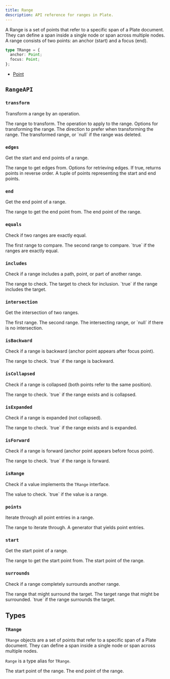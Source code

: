 ```yaml
---
title: Range
description: API reference for ranges in Plate.
---
```


A Range is a set of points that refer to a specific span of a Plate document. They can define a span inside a single node or span across multiple nodes. A range consists of two points: an anchor (start) and a focus (end).

```typescript
type TRange = {
  anchor: Point;
  focus: Point;
};
```

- [Point](/docs/api/slate/point)

## `RangeAPI`

### `transform`

Transform a range by an operation.

<API name="transform">
<APIParameters>
  <APIItem name="range" type="TRange">
    The range to transform.
  </APIItem>
  <APIItem name="op" type="Operation">
    The operation to apply to the range.
  </APIItem>
  <APIItem name="options" type="RangeTransformOptions" optional>
    Options for transforming the range.
  </APIItem>
</APIParameters>

<APIOptions type="RangeTransformOptions">
  <APIItem name="affinity" type="RangeDirection | null" optional>
    The direction to prefer when transforming the range.
  </APIItem>
</APIOptions>

<APIReturns type="TRange | null">
  The transformed range, or `null` if the range was deleted.
</APIReturns>
</API>

### `edges`

Get the start and end points of a range.

<API name="edges">
<APIParameters>
  <APIItem name="range" type="TRange">
    The range to get edges from.
  </APIItem>
  <APIItem name="options" type="RangeEdgesOptions" optional>
    Options for retrieving edges.
  </APIItem>
</APIParameters>

<APIOptions type="RangeEdgesOptions">
  <APIItem name="reverse" type="boolean" optional>
    If true, returns points in reverse order.
  </APIItem>
</APIOptions>

<APIReturns type="[Point, Point]">
  A tuple of points representing the start and end points.
</APIReturns>
</API>

### `end`

Get the end point of a range.

<API name="end">
<APIParameters>
  <APIItem name="range" type="TRange">
    The range to get the end point from.
  </APIItem>
</APIParameters>

<APIReturns type="Point">
  The end point of the range.
</APIReturns>
</API>

### `equals`

Check if two ranges are exactly equal.

<API name="equals">
<APIParameters>
  <APIItem name="range" type="TRange">
    The first range to compare.
  </APIItem>
  <APIItem name="another" type="TRange">
    The second range to compare.
  </APIItem>
</APIParameters>

<APIReturns type="boolean">
  `true` if the ranges are exactly equal.
</APIReturns>
</API>

### `includes`

Check if a range includes a path, point, or part of another range.

<API name="includes">
<APIParameters>
  <APIItem name="range" type="TRange">
    The range to check.
  </APIItem>
  <APIItem name="target" type="Path | Point | TRange">
    The target to check for inclusion.
  </APIItem>
</APIParameters>

<APIReturns type="boolean">
  `true` if the range includes the target.
</APIReturns>
</API>

### `intersection`

Get the intersection of two ranges.

<API name="intersection">
<APIParameters>
  <APIItem name="range" type="TRange">
    The first range.
  </APIItem>
  <APIItem name="another" type="TRange">
    The second range.
  </APIItem>
</APIParameters>

<APIReturns type="TRange | null">
  The intersecting range, or `null` if there is no intersection.
</APIReturns>
</API>

### `isBackward`

Check if a range is backward (anchor point appears after focus point).

<API name="isBackward">
<APIParameters>
  <APIItem name="range" type="TRange">
    The range to check.
  </APIItem>
</APIParameters>

<APIReturns type="boolean">
  `true` if the range is backward.
</APIReturns>
</API>

### `isCollapsed`

Check if a range is collapsed (both points refer to the same position).

<API name="isCollapsed">
<APIParameters>
  <APIItem name="range" type="TRange | null" optional>
    The range to check.
  </APIItem>
</APIParameters>

<APIReturns type="boolean">
  `true` if the range exists and is collapsed.
</APIReturns>
</API>

### `isExpanded`

Check if a range is expanded (not collapsed).

<API name="isExpanded">
<APIParameters>
  <APIItem name="range" type="TRange | null" optional>
    The range to check.
  </APIItem>
</APIParameters>

<APIReturns type="boolean">
  `true` if the range exists and is expanded.
</APIReturns>
</API>

### `isForward`

Check if a range is forward (anchor point appears before focus point).

<API name="isForward">
<APIParameters>
  <APIItem name="range" type="TRange">
    The range to check.
  </APIItem>
</APIParameters>

<APIReturns type="boolean">
  `true` if the range is forward.
</APIReturns>
</API>

### `isRange`

Check if a value implements the `TRange` interface.

<API name="isRange">
<APIParameters>
  <APIItem name="value" type="any">
    The value to check.
  </APIItem>
</APIParameters>

<APIReturns type="boolean">
  `true` if the value is a range.
</APIReturns>
</API>

### `points`

Iterate through all point entries in a range.

<API name="points">
<APIParameters>
  <APIItem name="range" type="TRange">
    The range to iterate through.
  </APIItem>
</APIParameters>

<APIReturns type="Generator<PointEntry, void, undefined>">
  A generator that yields point entries.
</APIReturns>
</API>

### `start`

Get the start point of a range.

<API name="start">
<APIParameters>
  <APIItem name="range" type="TRange">
    The range to get the start point from.
  </APIItem>
</APIParameters>

<APIReturns type="Point">
  The start point of the range.
</APIReturns>
</API>

### `surrounds`

Check if a range completely surrounds another range.

<API name="surrounds">
<APIParameters>
  <APIItem name="range" type="TRange">
    The range that might surround the target.
  </APIItem>
  <APIItem name="target" type="TRange">
    The target range that might be surrounded.
  </APIItem>
</APIParameters>

<APIReturns type="boolean">
  `true` if the range surrounds the target.
</APIReturns>
</API>

## Types

### `TRange`

`TRange` objects are a set of points that refer to a specific span of a Plate document. They can define a span inside a
single node or span across multiple nodes.

`Range` is a type alias for `TRange`.

<API name="TRange">
  <APIAttributes>
    <APIItem name="anchor" type="Point">
      The start point of the range.
    </APIItem>
    <APIItem name="focus" type="Point">
      The end point of the range.
    </APIItem>
  </APIAttributes>
</API>
